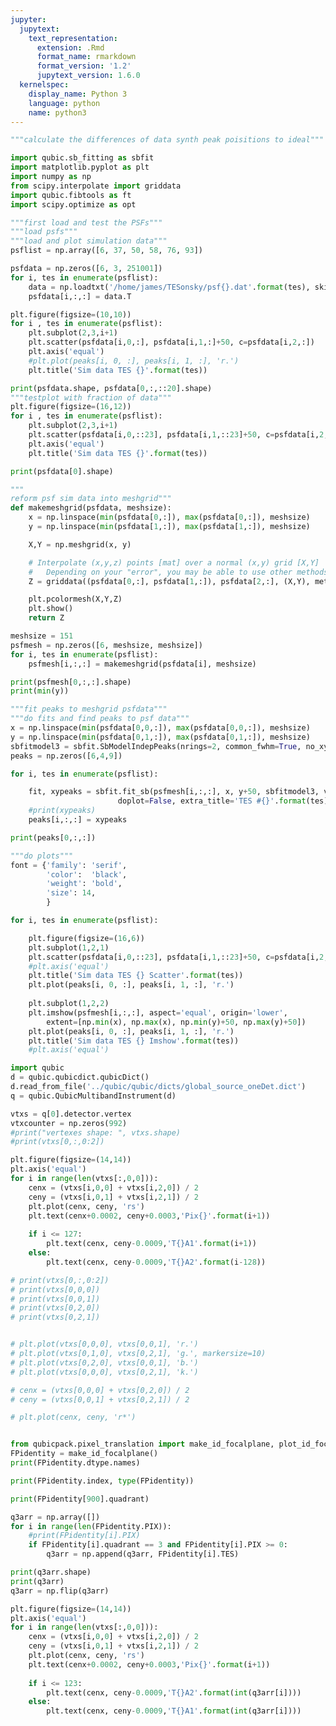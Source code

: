 ```yaml
---
jupyter:
  jupytext:
    text_representation:
      extension: .Rmd
      format_name: rmarkdown
      format_version: '1.2'
      jupytext_version: 1.6.0
  kernelspec:
    display_name: Python 3
    language: python
    name: python3
---
```


```python
"""calculate the differences of data synth peak poisitions to ideal"""
```

```python
import qubic.sb_fitting as sbfit
import matplotlib.pyplot as plt
import numpy as np
from scipy.interpolate import griddata
import qubic.fibtools as ft
import scipy.optimize as opt
```

```python
"""first load and test the PSFs"""
"""load psfs"""
"""load and plot simulation data"""
psflist = np.array([6, 37, 50, 58, 76, 93])

psfdata = np.zeros([6, 3, 251001])
for i, tes in enumerate(psflist):
    data = np.loadtxt('/home/james/TESonsky/psf{}.dat'.format(tes), skiprows=1)
    psfdata[i,:,:] = data.T

plt.figure(figsize=(10,10))
for i , tes in enumerate(psflist):
    plt.subplot(2,3,i+1)
    plt.scatter(psfdata[i,0,:], psfdata[i,1,:]+50, c=psfdata[i,2,:])
    plt.axis('equal')
    #plt.plot(peaks[i, 0, :], peaks[i, 1, :], 'r.')
    plt.title('Sim data TES {}'.format(tes))
```

```python
print(psfdata.shape, psfdata[0,:,::20].shape)
"""testplot with fraction of data"""
plt.figure(figsize=(16,12))
for i , tes in enumerate(psflist):
    plt.subplot(2,3,i+1)
    plt.scatter(psfdata[i,0,::23], psfdata[i,1,::23]+50, c=psfdata[i,2,::23], marker='d')
    plt.axis('equal')
    plt.title('Sim data TES {}'.format(tes))
```

```python
print(psfdata[0].shape)
```

```python
"""
reform psf sim data into meshgrid"""
def makemeshgrid(psfdata, meshsize):
    x = np.linspace(min(psfdata[0,:]), max(psfdata[0,:]), meshsize)
    y = np.linspace(min(psfdata[1,:]), max(psfdata[1,:]), meshsize)

    X,Y = np.meshgrid(x, y)

    # Interpolate (x,y,z) points [mat] over a normal (x,y) grid [X,Y]
    #   Depending on your "error", you may be able to use other methods
    Z = griddata((psfdata[0,:], psfdata[1,:]), psfdata[2,:], (X,Y), method='nearest')

    plt.pcolormesh(X,Y,Z)
    plt.show()
    return Z

meshsize = 151
psfmesh = np.zeros([6, meshsize, meshsize])
for i, tes in enumerate(psflist):
    psfmesh[i,:,:] = makemeshgrid(psfdata[i], meshsize)

```

```python
print(psfmesh[0,:,:].shape)
print(min(y))
```

```python
"""fit peaks to meshgrid psfdata"""
"""do fits and find peaks to psf data"""
x = np.linspace(min(psfdata[0,0,:]), max(psfdata[0,0,:]), meshsize)
y = np.linspace(min(psfdata[0,1,:]), max(psfdata[0,1,:]), meshsize)
sbfitmodel3 = sbfit.SbModelIndepPeaks(nrings=2, common_fwhm=True, no_xy_shift=False, distortion=False)
peaks = np.zeros([6,4,9])

for i, tes in enumerate(psflist):

    fit, xypeaks = sbfit.fit_sb(psfmesh[i,:,:], x, y+50, sbfitmodel3, verbose=True, resample=False, 
                        doplot=False, extra_title='TES #{}'.format(tes))
    #print(xypeaks)
    peaks[i,:,:] = xypeaks
```

```python
print(peaks[0,:,:])
```

```python
"""do plots"""
font = {'family': 'serif',
        'color':  'black',
        'weight': 'bold',
        'size': 14,
        }

for i, tes in enumerate(psflist):

    plt.figure(figsize=(16,6))
    plt.subplot(1,2,1)
    plt.scatter(psfdata[i,0,::23], psfdata[i,1,::23]+50, c=psfdata[i,2,::23], marker='d')
    #plt.axis('equal')
    plt.title('Sim data TES {} Scatter'.format(tes))
    plt.plot(peaks[i, 0, :], peaks[i, 1, :], 'r.')
    
    plt.subplot(1,2,2)
    plt.imshow(psfmesh[i,:,:], aspect='equal', origin='lower',
        extent=[np.min(x), np.max(x), np.min(y)+50, np.max(y)+50])
    plt.plot(peaks[i, 0, :], peaks[i, 1, :], 'r.')
    plt.title('Sim data TES {} Imshow'.format(tes))
    #plt.axis('equal')
```

```python
import qubic
d = qubic.qubicdict.qubicDict()
d.read_from_file('../qubic/qubic/dicts/global_source_oneDet.dict')
q = qubic.QubicMultibandInstrument(d)

vtxs = q[0].detector.vertex
vtxcounter = np.zeros(992)
#print("vertexes shape: ", vtxs.shape)
#print(vtxs[0,:,0:2])

plt.figure(figsize=(14,14))
plt.axis('equal')
for i in range(len(vtxs[:,0,0])):
    cenx = (vtxs[i,0,0] + vtxs[i,2,0]) / 2
    ceny = (vtxs[i,0,1] + vtxs[i,2,1]) / 2
    plt.plot(cenx, ceny, 'rs')
    plt.text(cenx+0.0002, ceny+0.0003,'Pix{}'.format(i+1))
    
    if i <= 127:
        plt.text(cenx, ceny-0.0009,'T{}A1'.format(i+1))
    else:
        plt.text(cenx, ceny-0.0009,'T{}A2'.format(i-128))
```

```python
# print(vtxs[0,:,0:2])
# print(vtxs[0,0,0])
# print(vtxs[0,0,1])
# print(vtxs[0,2,0])
# print(vtxs[0,2,1])


# plt.plot(vtxs[0,0,0], vtxs[0,0,1], 'r.')
# plt.plot(vtxs[0,1,0], vtxs[0,2,1], 'g.', markersize=10)
# plt.plot(vtxs[0,2,0], vtxs[0,0,1], 'b.')
# plt.plot(vtxs[0,0,0], vtxs[0,2,1], 'k.')

# cenx = (vtxs[0,0,0] + vtxs[0,2,0]) / 2
# ceny = (vtxs[0,0,1] + vtxs[0,2,1]) / 2

# plt.plot(cenx, ceny, 'r*')



```

```python
from qubicpack.pixel_translation import make_id_focalplane, plot_id_focalplane
FPidentity = make_id_focalplane()
print(FPidentity.dtype.names)
```

```python
print(FPidentity.index, type(FPidentity))
```

```python
print(FPidentity[900].quadrant)
```

```python
q3arr = np.array([])
for i in range(len(FPidentity.PIX)):
    #print(FPidentity[i].PIX)
    if FPidentity[i].quadrant == 3 and FPidentity[i].PIX >= 0:
        q3arr = np.append(q3arr, FPidentity[i].TES)
```

```python
print(q3arr.shape)
print(q3arr)
q3arr = np.flip(q3arr)
```

```python
plt.figure(figsize=(14,14))
plt.axis('equal')
for i in range(len(vtxs[:,0,0])):
    cenx = (vtxs[i,0,0] + vtxs[i,2,0]) / 2
    ceny = (vtxs[i,0,1] + vtxs[i,2,1]) / 2
    plt.plot(cenx, ceny, 'rs')
    plt.text(cenx+0.0002, ceny+0.0003,'Pix{}'.format(i+1))
    
    if i <= 123:
        plt.text(cenx, ceny-0.0009,'T{}A2'.format(int(q3arr[i])))
    else:
        plt.text(cenx, ceny-0.0009,'T{}A1'.format(int(q3arr[i])))
```

```python

```
